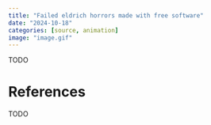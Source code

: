 ```yaml
---
title: "Failed eldrich horrors made with free software"
date: "2024-10-18"
categories: [source, animation]
image: "image.gif"
---
```


TODO

# References

TODO
